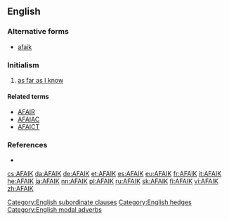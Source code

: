 ==English==

===Alternative forms===
* [[afaik]]

===Initialism===
{{rfc-header|Initialism}}
{{head|en|initialism}}

# {{context|Internet slang|lang=en}} [[as far as I know]]

====Related terms====
* [[AFAIR]]
* [[AFAIAC]]
* [[AFAICT]]

===References===
* {{reference-book|author=Spears, Richard A.|year=2000|title=NTC's Dictionary of American Slang and Colloquial Expressions|edition=third edition|publisher=NTC|pages=p. 3|id=ISBN 0-8442-0461-7}}

[[Category:English subordinate clauses]]
[[Category:English hedges]]
[[Category:English modal adverbs]]

[[cs:AFAIK]]
[[da:AFAIK]]
[[de:AFAIK]]
[[et:AFAIK]]
[[es:AFAIK]]
[[eu:AFAIK]]
[[fr:AFAIK]]
[[it:AFAIK]]
[[he:AFAIK]]
[[ja:AFAIK]]
[[nn:AFAIK]]
[[pl:AFAIK]]
[[ru:AFAIK]]
[[sk:AFAIK]]
[[fi:AFAIK]]
[[vi:AFAIK]]
[[zh:AFAIK]]